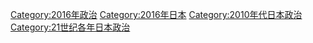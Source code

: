 {{Year by category
| m = 2
| c = 0
| d = 1
| y = 6
| cat = 日本政治
| in =
| parent = 2010年代日本政治
| subcat = 2016年日本
| sortkey = {{PAGENAME}}
}}

[[Category:2016年政治|Category:2016年政治]]
[[Category:2016年日本|Category:2016年日本]]
[[Category:2010年代日本政治|Category:2010年代日本政治]]
[[Category:21世纪各年日本政治|Category:21世纪各年日本政治]]